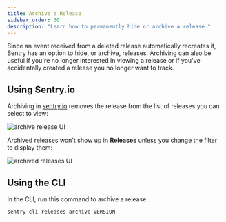 ```yaml
---
title: Archive a Release
sidebar_order: 30
description: "Learn how to permanently hide or archive a release."
---
```


Since an event received from a deleted release automatically recreates it, Sentry has an option to hide, or archive, releases. Archiving can also be useful if you're no longer interested in viewing a release or if you've accidentally created a release you no longer want to track.

## Using Sentry.io

Archiving in [sentry.io](https://sentry.io) removes the release from the list of releases you can select to view:

![archive release UI](release-archive.png)

Archived releases won't show up in **Releases** unless you change the filter to display them:

![archived releases UI](releases-filter-archived.png)

## Using the CLI

In the CLI, run this command to archive a release:

```bash
sentry-cli releases archive VERSION
```

